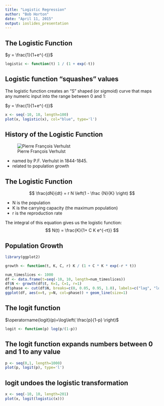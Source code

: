 ```yaml
---
title: "Logistic Regression"
author: "Bob Horton"
date: "April 11, 2015"
output: ioslides_presentation
---
```


## The Logistic Function

$y = \frac{1}{1+e^{-t}}$

```r
logistic <- function(t) 1 / (1 + exp(-t))
```

## Logistic function "squashes" values

The logistic function creates an "S" shaped (or sigmoid) curve that maps any numeric input into the range between 0 and 1:

$y = \frac{1}{1+e^{-t}}$

```r
x <- seq(-10, 10, length=100)
plot(x, logistic(x), col="blue", type='l')
```

## History of the Logistic Function {.flexbox .vcenter}

![Pierre François Verhulst](http://upload.wikimedia.org/wikipedia/commons/thumb/0/04/Pierre_Francois_Verhulst.jpg/155px-Pierre_Francois_Verhulst.jpg)

* named by P.F. Verhulst in 1844-1845.
* related to population growth

## The Logistic Function

$$
\frac{dN}{dt} = r N \left(1 - \frac {N}{K} \right)
$$

* N is the population
* K is the carrying capacity (the maximum population)
* r is the reproduction rate

The integral of this equation gives us the logistic function:
$$
N(t) = \frac{K}{1+ C K e^{-rt}}
$$


## Population Growth

```r
library(ggplot2)

growth <- function(t, K, C, r) K / (1 + C * K * exp(-r * t))

num_timeslices <- 1000
df <- data.frame(t=seq(-10, 10, length=num_timeslices))
df$N <- growth(df$t, K=1, C=1, r=1)
df$phase <- cut(df$N, breaks=c(0, 0.05, 0.95, 1.0), labels=c("lag", "log", "stationary"), include.lowest=TRUE)
ggplot(df, aes(x=t, y=N, col=phase)) + geom_line(size=1)

```

## The logit function

$\operatorname{logit}(p)=\log\left( \frac{p}{1-p} \right)$

```r
logit <- function(p) log(p/(1-p))
```

## The logit function expands numbers between 0 and 1 to any value
```r
p <- seq(0,1, length=1000)
plot(p, logit(p), type='l')
```

## logit undoes the logistic transformation
```r
x <- seq(-10, 10, length=201)
plot(x, logit(logistic(x)))
```

